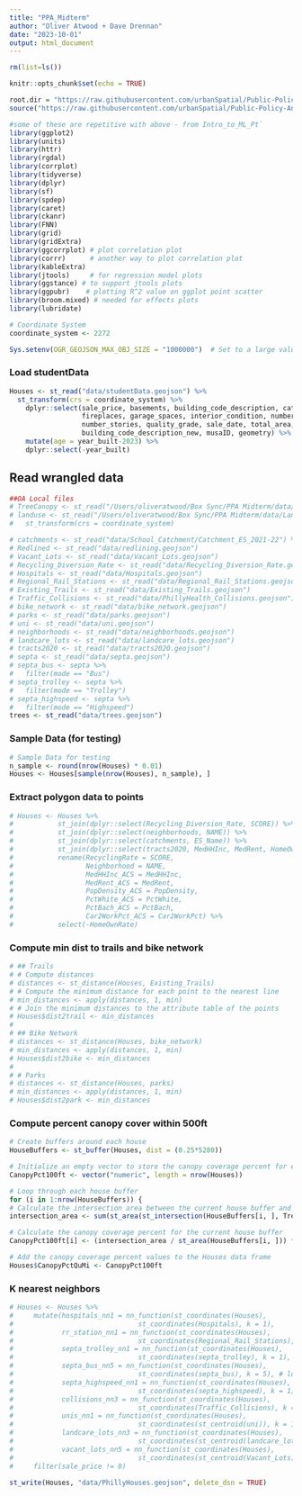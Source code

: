 ```yaml
---
title: "PPA_Midterm"
author: "Oliver Atwood + Dave Drennan"
date: "2023-10-01"
output: html_document
---
```


```r
rm(list=ls())

knitr::opts_chunk$set(echo = TRUE)

root.dir = "https://raw.githubusercontent.com/urbanSpatial/Public-Policy-Analytics-Landing/master/DATA/"
source("https://raw.githubusercontent.com/urbanSpatial/Public-Policy-Analytics-Landing/master/functions.r")

#some of these are repetitive with above - from Intro_to_ML_Pt`
library(ggplot2)
library(units)
library(httr)
library(rgdal)
library(corrplot)
library(tidyverse)
library(dplyr)
library(sf)
library(spdep)
library(caret)
library(ckanr)
library(FNN)
library(grid)
library(gridExtra)
library(ggcorrplot) # plot correlation plot
library(corrr)      # another way to plot correlation plot
library(kableExtra)
library(jtools)     # for regression model plots
library(ggstance) # to support jtools plots
library(ggpubr)    # plotting R^2 value on ggplot point scatter
library(broom.mixed) # needed for effects plots
library(lubridate)

# Coordinate System
coordinate_system <- 2272

Sys.setenv(OGR_GEOJSON_MAX_OBJ_SIZE = "1000000")  # Set to a large value

```

### Load studentData
```r
Houses <- st_read("data/studentData.geojson") %>%
  st_transform(crs = coordinate_system) %>% 
    dplyr::select(sale_price, basements, building_code_description, category_code_description, central_air, exterior_condition,
                  fireplaces, garage_spaces, interior_condition, number_of_bathrooms, number_of_bedrooms, number_of_rooms,
                  number_stories, quality_grade, sale_date, total_area, total_livable_area, type_heater, year_built, 
                  building_code_description_new, musaID, geometry) %>% 
    mutate(age = year_built-2023) %>% 
    dplyr::select(-year_built)

```

## Read wrangled data
```r
##OA Local files
# TreeCanopy <- st_read("/Users/oliveratwood/Box Sync/PPA Midterm/data/TreeCanopy.geojson")
# landuse <- st_read("/Users/oliveratwood/Box Sync/PPA Midterm/data/Land_Use.geojson")%>%
#   st_transform(crs = coordinate_system)

# catchments <- st_read("data/School_Catchment/Catchment_ES_2021-22") %>% st_transform(crs = coordinate_system)
# Redlined <- st_read("data/redlining.geojson")
# Vacant_Lots <- st_read("data/Vacant_Lots.geojson")
# Recycling_Diversion_Rate <- st_read("data/Recycling_Diversion_Rate.geojson")
# Hospitals <- st_read("data/Hospitals.geojson")
# Regional_Rail_Stations <- st_read("data/Regional_Rail_Stations.geojson")
# Existing_Trails <- st_read("data/Existing_Trails.geojson")
# Traffic_Collisions <- st_read("data/PhillyHealth_Collisions.geojson")
# bike_network <- st_read("data/bike_network.geojson")
# parks <- st_read("data/parks.geojson")
# uni <- st_read("data/uni.geojson")
# neighborhoods <- st_read("data/neighborhoods.geojson")
# landcare_lots <- st_read("data/landcare_lots.geojson")
# tracts2020 <- st_read("data/tracts2020.geojson")
# septa <- st_read("data/septa.geojson")
# septa_bus <- septa %>% 
#   filter(mode == "Bus")
# septa_trolley <- septa %>% 
#   filter(mode == "Trolley")
# septa_highspeed <- septa %>% 
#   filter(mode == "Highspeed")
trees <- st_read("data/trees.geojson")

```

### Sample Data (for testing)
```r
# Sample Data for testing
n_sample <- round(nrow(Houses) * 0.01)
Houses <- Houses[sample(nrow(Houses), n_sample), ]
```

### Extract polygon data to points
```r
# Houses <- Houses %>% 
#           st_join(dplyr::select(Recycling_Diversion_Rate, SCORE)) %>% 
#           st_join(dplyr::select(neighborhoods, NAME)) %>%
#           st_join(dplyr::select(catchments, ES_Name)) %>%
#           st_join(dplyr::select(tracts2020, MedHHInc, MedRent, HomeOwnRate, PopDensity, PctWhite, PctBach, Car2WorkPct)) %>%
#           rename(RecyclingRate = SCORE,
#                  Neighborhood = NAME,
#                  MedHHInc_ACS = MedHHInc,
#                  MedRent_ACS = MedRent,
#                  PopDensity_ACS = PopDensity,
#                  PctWhite_ACS = PctWhite,
#                  PctBach_ACS = PctBach,
#                  Car2WorkPct_ACS = Car2WorkPct) %>% 
#           select(-HomeOwnRate)

```

### Compute min dist to trails and bike network
```r
# ## Trails
# # Compute distances
# distances <- st_distance(Houses, Existing_Trails)
# # Compute the minimum distance for each point to the nearest line
# min_distances <- apply(distances, 1, min)
# # Join the minimum distances to the attribute table of the points
# Houses$dist2trail <- min_distances
# 
# ## Bike Network
# distances <- st_distance(Houses, bike_network)
# min_distances <- apply(distances, 1, min)
# Houses$dist2bike <- min_distances
# 
# # Parks
# distances <- st_distance(Houses, parks)
# min_distances <- apply(distances, 1, min)
# Houses$dist2park <- min_distances

```

### Compute percent canopy cover within 500ft
```r
# Create buffers around each house
HouseBuffers <- st_buffer(Houses, dist = (0.25*5280))

# Initialize an empty vector to store the canopy coverage percent for each house
CanopyPct100ft <- vector("numeric", length = nrow(Houses))

# Loop through each house buffer
for (i in 1:nrow(HouseBuffers)) {
# Calculate the intersection area between the current house buffer and the tree canopy
intersection_area <- sum(st_area(st_intersection(HouseBuffers[i, ], TreeCanopy)))

# Calculate the canopy coverage percent for the current house buffer
CanopyPct100ft[i] <- (intersection_area / st_area(HouseBuffers[i, ])) * 100}

# Add the canopy coverage percent values to the Houses data frame
Houses$CanopyPctQuMi <- CanopyPct100ft

```

### K nearest neighbors
```r
# Houses <- Houses %>%
#     mutate(hospitals_nn1 = nn_function(st_coordinates(Houses), 
#                               st_coordinates(Hospitals), k = 1),
#            rr_station_nn1 = nn_function(st_coordinates(Houses), 
#                               st_coordinates(Regional_Rail_Stations), k = 1),
#            septa_trolley_nn1 = nn_function(st_coordinates(Houses), 
#                               st_coordinates(septa_trolley), k = 1),
#            septa_bus_nn5 = nn_function(st_coordinates(Houses), 
#                               st_coordinates(septa_bus), k = 5), # look into this?
#            septa_highspeed_nn1 = nn_function(st_coordinates(Houses), 
#                               st_coordinates(septa_highspeed), k = 1),
#            collisions_nn3 = nn_function(st_coordinates(Houses), 
#                               st_coordinates(Traffic_Collisions), k = 3), #data old, keep?
#            unis_nn1 = nn_function(st_coordinates(Houses), 
#                               st_coordinates(st_centroid(uni)), k = 1),
#            landcare_lots_nn3 = nn_function(st_coordinates(Houses), 
#                               st_coordinates(st_centroid(landcare_lots)), k = 3),
#            vacant_lots_nn5 = nn_function(st_coordinates(Houses), 
#                               st_coordinates(st_centroid(Vacant_Lots)), k = 5)) %>% 
#     filter(sale_price != 0)

```

```r
st_write(Houses, "data/PhillyHouses.geojson", delete_dsn = TRUE)
```

